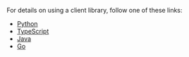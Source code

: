 For details on using a client library, follow one of these links:

- [Python](/developers/weaviate/client-libraries/python#authentication)
- [TypeScript](/developers/weaviate/client-libraries/typescript/#authentication)
- [Java](/developers/weaviate/client-libraries/java/#authentication)
- [Go](/developers/weaviate/client-libraries/go/#authentication)
       